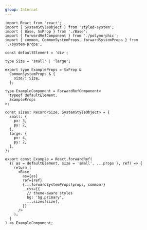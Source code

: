 ```yaml
---
group: Internal
---
```


```tsx
import React from 'react';
import { SystemStyleObject } from 'styled-system';
import { Base, SxProp } from './Base';
import { ForwardRefComponent } from './polymorphic';
import { common, CommonSystemProps, forwardSystemProps } from './system-props';

const defaultElement = 'div';

type Size = 'small' | 'large';

export type ExampleProps = SxProp &
  CommonSystemProps & {
    size?: Size;
  };

type ExampleComponent = ForwardRefComponent<
  typeof defaultElement,
  ExampleProps
>;

const sizes: Record<Size, SystemStyleObject> = {
  small: {
    px: 3,
    py: 2,
  },
  large: {
    px: 4,
    py: 2,
  },
};

export const Example = React.forwardRef(
  ({ as = defaultElement, size = 'small', ...props }, ref) => {
    return (
      <Base
        as={as}
        ref={ref}
        {...forwardSystemProps(props, common)}
        __css={{
          // theme-aware styles
          bg: 'bg.primary',
          ...sizes[size],
        }}
      />
    );
  }
) as ExampleComponent;
```
